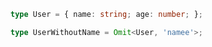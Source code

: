 ```typescript
type User = { name: string; age: number; };

type UserWithoutName = Omit<User, 'namee'>;
```